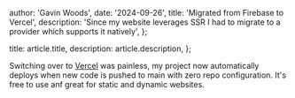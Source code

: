 
  author: 'Gavin Woods',
  date: '2024-09-26',
  title: 'Migrated from Firebase to Vercel',
  description:
    'Since my website leverages SSR I had to migrate to a provider which supports it natively',
};

  title: article.title,
  description: article.description,
};


Switching over to <a href="https://vercel.com/">Vercel</a> was painless, my project now automatically deploys when new code is pushed to main with zero
repo configuration. It's free to use anf great for static and dynamic websites.